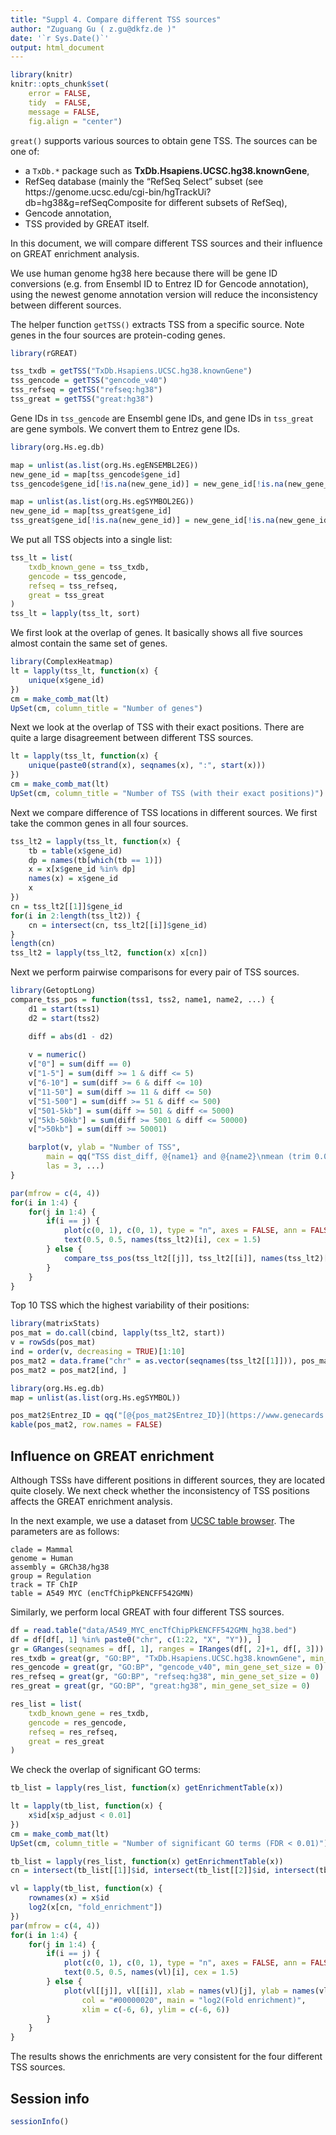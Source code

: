 ```yaml
---
title: "Suppl 4. Compare different TSS sources"
author: "Zuguang Gu ( z.gu@dkfz.de )"
date: '`r Sys.Date()`'
output: html_document
---
```


```r
library(knitr)
knitr::opts_chunk$set(
    error = FALSE,
    tidy  = FALSE,
    message = FALSE,
    fig.align = "center")
```


`great()` supports various sources to obtain gene TSS. The sources can be one of:

- a `TxDb.*` package such as **TxDb.Hsapiens.UCSC.hg38.knownGene**,
- RefSeq database (mainly the "RefSeq Select" subset (see https://genome.ucsc.edu/cgi-bin/hgTrackUi?db=hg38&g=refSeqComposite for different subsets of RefSeq),
- Gencode annotation,
- TSS provided by GREAT itself.

In this document, we will compare different TSS sources and their influence on GREAT enrichment analysis.

We use human genome hg38 here because there will be gene ID conversions (e.g. from Ensembl ID to Entrez ID for Gencode annotation), using
the newest genome annotation version will reduce the inconsistency between different sources.

The helper function `getTSS()` extracts TSS from a specific source. Note genes in the four sources are protein-coding genes.

```r
library(rGREAT)

tss_txdb = getTSS("TxDb.Hsapiens.UCSC.hg38.knownGene")
tss_gencode = getTSS("gencode_v40")
tss_refseq = getTSS("refseq:hg38")
tss_great = getTSS("great:hg38")
```

Gene IDs in `tss_gencode` are Ensembl gene IDs, and gene IDs in `tss_great` are gene symbols. We convert them to Entrez gene IDs.

```r
library(org.Hs.eg.db)

map = unlist(as.list(org.Hs.egENSEMBL2EG))
new_gene_id = map[tss_gencode$gene_id]
tss_gencode$gene_id[!is.na(new_gene_id)] = new_gene_id[!is.na(new_gene_id)]

map = unlist(as.list(org.Hs.egSYMBOL2EG))
new_gene_id = map[tss_great$gene_id]
tss_great$gene_id[!is.na(new_gene_id)] = new_gene_id[!is.na(new_gene_id)]
```


We put all TSS objects into a single list:

```r
tss_lt = list(
    txdb_known_gene = tss_txdb,
    gencode = tss_gencode,
    refseq = tss_refseq,
    great = tss_great
)
tss_lt = lapply(tss_lt, sort)
```

We first look at the overlap of genes. It basically shows all five sources almost contain the same set of genes.

```r
library(ComplexHeatmap)
lt = lapply(tss_lt, function(x) {
    unique(x$gene_id)
})
cm = make_comb_mat(lt)
UpSet(cm, column_title = "Number of genes")
```

Next we look at the overlap of TSS with their exact positions. There are quite a large disagreement between different
TSS sources.

```r
lt = lapply(tss_lt, function(x) {
    unique(paste0(strand(x), seqnames(x), ":", start(x)))
})
cm = make_comb_mat(lt)
UpSet(cm, column_title = "Number of TSS (with their exact positions)")
```


Next we compare difference of TSS locations in different sources. We first
take the common genes in all four sources.

```r
tss_lt2 = lapply(tss_lt, function(x) {
    tb = table(x$gene_id)
    dp = names(tb[which(tb == 1)])
    x = x[x$gene_id %in% dp]
    names(x) = x$gene_id
    x
})
cn = tss_lt2[[1]]$gene_id
for(i in 2:length(tss_lt2)) {
    cn = intersect(cn, tss_lt2[[i]]$gene_id)
}
length(cn)
tss_lt2 = lapply(tss_lt2, function(x) x[cn])
```

Next we perform pairwise comparisons for every pair of TSS sources.

```r
library(GetoptLong)
compare_tss_pos = function(tss1, tss2, name1, name2, ...) {
    d1 = start(tss1)
    d2 = start(tss2)

    diff = abs(d1 - d2)
    
    v = numeric()
    v["0"] = sum(diff == 0)
    v["1-5"] = sum(diff >= 1 & diff <= 5)
    v["6-10"] = sum(diff >= 6 & diff <= 10)
    v["11-50"] = sum(diff >= 11 & diff <= 50)
    v["51-500"] = sum(diff >= 51 & diff <= 500)
    v["501-5kb"] = sum(diff >= 501 & diff <= 5000)
    v["5kb-50kb"] = sum(diff >= 5001 & diff <= 50000)
    v[">50kb"] = sum(diff >= 50001)

    barplot(v, ylab = "Number of TSS", 
        main = qq("TSS dist_diff, @{name1} and @{name2}\nmean (trim 0.05) = @{round(mean(diff, trim = 0.05))}bp, median = @{median(diff)}bp"), 
        las = 3, ...)
}

par(mfrow = c(4, 4))
for(i in 1:4) {
    for(j in 1:4) {
        if(i == j) {
            plot(c(0, 1), c(0, 1), type = "n", axes = FALSE, ann = FALSE)
            text(0.5, 0.5, names(tss_lt2)[i], cex = 1.5)
        } else {
            compare_tss_pos(tss_lt2[[j]], tss_lt2[[i]], names(tss_lt2)[j], names(tss_lt2)[i], ylim = c(0, 16000))
        }
    }
}
```

Top 10 TSS which the highest variability of their positions:

```r
library(matrixStats)
pos_mat = do.call(cbind, lapply(tss_lt2, start))
v = rowSds(pos_mat)
ind = order(v, decreasing = TRUE)[1:10]
pos_mat2 = data.frame("chr" = as.vector(seqnames(tss_lt2[[1]])), pos_mat, Entrez_ID = tss_lt2[[1]]$gene_id)
pos_mat2 = pos_mat2[ind, ]

library(org.Hs.eg.db)
map = unlist(as.list(org.Hs.egSYMBOL))

pos_mat2$Entrez_ID = qq("[@{pos_mat2$Entrez_ID}](https://www.genecards.org/cgi-bin/carddisp.pl?gene=@{map[pos_mat2$Entrez_ID]}#genomic_location)", collapse = FALSE)
kable(pos_mat2, row.names = FALSE)
```


## Influence on GREAT enrichment

Although TSSs have different positions in different sources, they are located quite closely. We next check whether the inconsistency of TSS positions affects the GREAT enrichment analysis.

In the next example, we use a dataset from [UCSC table browser](https://genome.ucsc.edu/cgi-bin/hgTables). The parameters are as follows:

```
clade = Mammal
genome = Human
assembly = GRCh38/hg38
group = Regulation
track = TF ChIP
table = A549 MYC (encTfChipPkENCFF542GMN)
```

Similarly, we perform local GREAT with four different TSS sources.

```r
df = read.table("data/A549_MYC_encTfChipPkENCFF542GMN_hg38.bed")
df = df[df[, 1] %in% paste0("chr", c(1:22, "X", "Y")), ]
gr = GRanges(seqnames = df[, 1], ranges = IRanges(df[, 2]+1, df[, 3]))
res_txdb = great(gr, "GO:BP", "TxDb.Hsapiens.UCSC.hg38.knownGene", min_gene_set_size = 0)
res_gencode = great(gr, "GO:BP", "gencode_v40", min_gene_set_size = 0)
res_refseq = great(gr, "GO:BP", "refseq:hg38", min_gene_set_size = 0)
res_great = great(gr, "GO:BP", "great:hg38", min_gene_set_size = 0)

res_list = list(
    txdb_known_gene = res_txdb,
    gencode = res_gencode,
    refseq = res_refseq,
    great = res_great
)
```

We check the overlap of significant GO terms:

```r
tb_list = lapply(res_list, function(x) getEnrichmentTable(x))

lt = lapply(tb_list, function(x) {
    x$id[x$p_adjust < 0.01]
})
cm = make_comb_mat(lt)
UpSet(cm, column_title = "Number of significant GO terms (FDR < 0.01)")
```


```r
tb_list = lapply(res_list, function(x) getEnrichmentTable(x))
cn = intersect(tb_list[[1]]$id, intersect(tb_list[[2]]$id, intersect(tb_list[[3]]$id, tb_list[[4]]$id)))

vl = lapply(tb_list, function(x) {
    rownames(x) = x$id
    log2(x[cn, "fold_enrichment"])
})
par(mfrow = c(4, 4))
for(i in 1:4) {
    for(j in 1:4) {
        if(i == j) {
            plot(c(0, 1), c(0, 1), type = "n", axes = FALSE, ann = FALSE)
            text(0.5, 0.5, names(vl)[i], cex = 1.5)
        } else {
            plot(vl[[j]], vl[[i]], xlab = names(vl)[j], ylab = names(vl)[i], pch = 16, 
                col = "#00000020", main = "log2(Fold enrichment)",
                xlim = c(-6, 6), ylim = c(-6, 6))
        }
    }
}
```


The results shows the enrichments are very consistent for the four different TSS sources.

## Session info

```r
sessionInfo()
```
